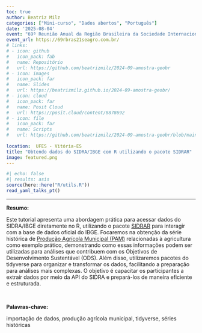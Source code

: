 ```yaml
---
toc: true
author: Beatriz Milz
categories: ["Mini-curso", "Dados abertos", "Português"]
date: '2025-08-04'
event: "69ª Reunião Anual da Região Brasileira da Sociedade Internacional de Biometria (RBras)"
event_url: https://69rbras21seagro.com.br/
# links:
# - icon: github
#   icon_pack: fab
#   name: Repositório
#   url: https://github.com/beatrizmilz/2024-09-amostra-geobr
# - icon: images
#   icon_pack: far
#   name: Slides
#   url: https://beatrizmilz.github.io/2024-09-amostra-geobr/
# - icon: cloud
#   icon_pack: far
#   name: Posit Cloud
#   url: https://posit.cloud/content/8878692 
# - icon: file
#   icon_pack: far
#   name: Scripts
#   url: https://github.com/beatrizmilz/2024-09-amostra-geobr/blob/main/script.R
  
location:  UFES - Vitória-ES
title: "Obtendo dados do SIDRA/IBGE com R utilizando o pacote SIDRAR"
image: featured.png
---
```


```r
#| echo: false
#| results: asis
source(here::here("R/utils.R"))
read_yaml_talks_pt()
```

------------------------------------------------------------------------

**Resumo:**

Este tutorial apresenta uma abordagem prática para acessar dados do SIDRA/IBGE diretamente no R, utilizando o pacote [SIDRAR](https://cran.r-project.org/web/packages/sidrar/vignettes/Introduction_to_sidrar.html) para interagir com a base de dados oficial do IBGE. Focaremos na obtenção da série histórica de [Produção Agrícola Municipal (PAM)](https://sidra.ibge.gov.br/pesquisa/pam/tabelas) relacionadas à agricultura como exemplo prático, demonstrando como essas informações podem ser utilizadas para análises que contribuem com os Objetivos de Desenvolvimento Sustentável (ODS). Além disso, utilizaremos pacotes do tidyverse para organizar e transformar os dados, facilitando a preparação para análises mais complexas. O objetivo é capacitar os participantes a extrair dados por meio da API do SIDRA e prepará-los de maneira eficiente e estruturada.

\

**Palavras-chave:** 

importação de dados, produção agrícola municipal, tidyverse, séries históricas
